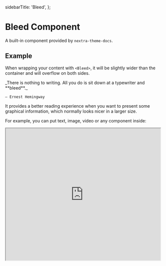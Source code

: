   sidebarTitle: 'Bleed',
};

# Bleed Component

A built-in component provided by `nextra-theme-docs`.

## Example

When wrapping your content with `<Bleed>`, it will be slightly wider than the
container and will overflow on both sides.


<Bleed>
  <div style={{ border: '1px solid #888', padding: '4rem 2.5rem', textAlign: 'center' }}>
    _There is nothing to writing. All you do is sit down at a typewriter and **bleed**._

    — Ernest Hemingway

  </div>
</Bleed>

It provides a better reading experience when you want to present some graphical
information, which normally looks nicer in a larger size.

For example, you can put text, image, video or any component inside:

<Bleed>
  <iframe
    width="100%"
    height="430"
    src="https://youtube.com/embed/3hccXiXI0u8"
    allow="accelerometer; autoplay; clipboard-write; encrypted-media; gyroscope; picture-in-picture"
    allowFullScreen
  />
</Bleed>

You can even make it full-bleed using `<Bleed full>`:

<Bleed full>![Nextra](../../../../app/opengraph-image.png)</Bleed>

## Usage

### MDX component

```mdx filename="bleed.mdx"
<Bleed>Hey, I can use **Markdown** syntax here.</Bleed>

<Bleed full>![Nextra](https://nextra.site/og.jpeg)</Bleed>

<Bleed full>
  <iframe
    src="https://codesandbox.io/embed/swr-states-4une7"
    width="100%"
    height="500px"
    title="SWR-States"
  />
</Bleed>
```

### React Component

```jsx filename="bleed.jsx"
import { Bleed } from 'nextra/components'

<Bleed>Hey, I can use **Markdown** syntax here.</Bleed>

<Bleed full>
  ![Nextra](https://nextra.site/og.jpeg)
</Bleed>

<Bleed full>
  <iframe
    src="https://codesandbox.io/embed/swr-states-4une7"
    width="100%"
    height="500px"
    title="SWR-States"
  />
</Bleed>
```
